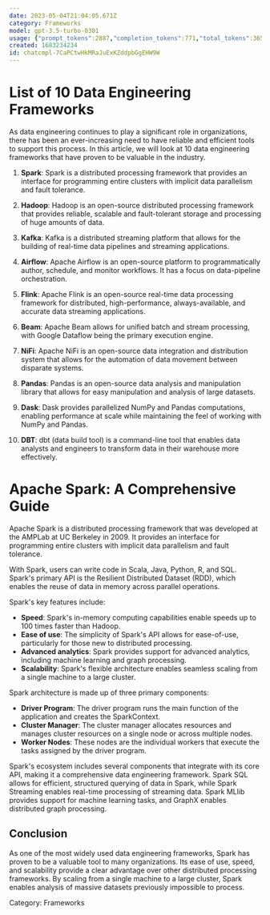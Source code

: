 ```yaml
---
date: 2023-05-04T21:04:05.671Z
category: Frameworks
model: gpt-3.5-turbo-0301
usage: {"prompt_tokens":2887,"completion_tokens":771,"total_tokens":3658}
created: 1683234234
id: chatcmpl-7CaPCtwHkMRaJuExKZddpbGgEHW9W
---
```


# List of 10 Data Engineering Frameworks

As data engineering continues to play a significant role in organizations, there has been an ever-increasing need to have reliable and efficient tools to support this process. In this article, we will look at 10 data engineering frameworks that have proven to be valuable in the industry.

1. **Spark**: Spark is a distributed processing framework that provides an interface for programming entire clusters with implicit data parallelism and fault tolerance.

2. **Hadoop**: Hadoop is an open-source distributed processing framework that provides reliable, scalable and fault-tolerant storage and processing of huge amounts of data.

3. **Kafka**: Kafka is a distributed streaming platform that allows for the building of real-time data pipelines and streaming applications.

4. **Airflow**: Apache Airflow is an open-source platform to programmatically author, schedule, and monitor workflows. It has a focus on data-pipeline orchestration.

5. **Flink**: Apache Flink is an open-source real-time data processing framework for distributed, high-performance, always-available, and accurate data streaming applications.

6. **Beam**: Apache Beam allows for unified batch and stream processing, with Google Dataflow being the primary execution engine.

7. **NiFi**: Apache NiFi is an open-source data integration and distribution system that allows for the automation of data movement between disparate systems.

8. **Pandas**: Pandas is an open-source data analysis and manipulation library that allows for easy manipulation and analysis of large datasets.

9. **Dask**: Dask provides parallelized NumPy and Pandas computations, enabling performance at scale while maintaining the feel of working with NumPy and Pandas.

10. **DBT**: dbt (data build tool) is a command-line tool that enables data analysts and engineers to transform data in their warehouse more effectively.

# Apache Spark: A Comprehensive Guide

Apache Spark is a distributed processing framework that was developed at the AMPLab at UC Berkeley in 2009. It provides an interface for programming entire clusters with implicit data parallelism and fault tolerance.

With Spark, users can write code in Scala, Java, Python, R, and SQL. Spark's primary API is the Resilient Distributed Dataset (RDD), which enables the reuse of data in memory across parallel operations.

Spark's key features include:

- **Speed**: Spark's in-memory computing capabilities enable speeds up to 100 times faster than Hadoop.
- **Ease of use**: The simplicity of Spark's API allows for ease-of-use, particularly for those new to distributed processing.
- **Advanced analytics**: Spark provides support for advanced analytics, including machine learning and graph processing.
- **Scalability**: Spark's flexible architecture enables seamless scaling from a single machine to a large cluster.

Spark architecture is made up of three primary components:

- **Driver Program**: The driver program runs the main function of the application and creates the SparkContext.
- **Cluster Manager**: The cluster manager allocates resources and manages cluster resources on a single node or across multiple nodes.
- **Worker Nodes**: These nodes are the individual workers that execute the tasks assigned by the driver program.

Spark's ecosystem includes several components that integrate with its core API, making it a comprehensive data engineering framework. Spark SQL allows for efficient, structured querying of data in Spark, while Spark Streaming enables real-time processing of streaming data. Spark MLlib provides support for machine learning tasks, and GraphX enables distributed graph processing.

## Conclusion

As one of the most widely used data engineering frameworks, Spark has proven to be a valuable tool to many organizations. Its ease of use, speed, and scalability provide a clear advantage over other distributed processing frameworks. By scaling from a single machine to a large cluster, Spark enables analysis of massive datasets previously impossible to process. 

Category: Frameworks